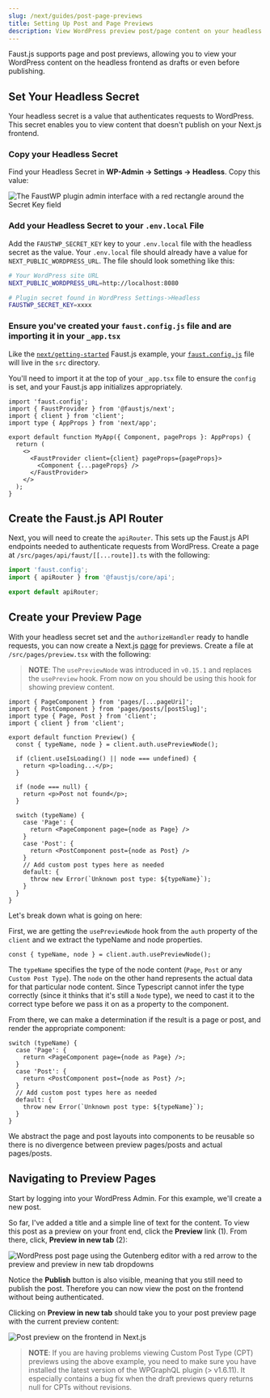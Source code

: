 ```yaml
---
slug: /next/guides/post-page-previews
title: Setting Up Post and Page Previews
description: View WordPress preview post/page content on your headless frontend with Faust.js
---
```



<BaseUrlNotice />

Faust.js supports page and post previews, allowing you to view your WordPress content on the headless frontend as drafts or even before publishing.

## Set Your Headless Secret

Your headless secret is a value that authenticates requests to WordPress. This secret enables you to view content that doesn't publish on your Next.js frontend.

### Copy your Headless Secret

Find your Headless Secret in **WP-Admin -> Settings -> Headless**. Copy this value:

<img
  src="/docs/img/headless-admin-secret.png"
  alt="The FaustWP plugin admin interface with a red rectangle around the Secret Key field"
/>

### Add your Headless Secret to your `.env.local` File

Add the `FAUSTWP_SECRET_KEY` key to your `.env.local` file with the headless secret as the value. Your `.env.local` file should already have a value for `NEXT_PUBLIC_WORDPRESS_URL`. The file should look something like this:

```bash title=.env.local {13}
# Your WordPress site URL
NEXT_PUBLIC_WORDPRESS_URL=http://localhost:8080

# Plugin secret found in WordPress Settings->Headless
FAUSTWP_SECRET_KEY=xxxx
```

### Ensure you've created your `faust.config.js` file and are importing it in your `_app.tsx`

Like the [`next/getting-started`](https://github.com/wpengine/faustjs/tree/archive-legacy/examples/next/getting-started) Faust.js example, your [`faust.config.js`](https://github.com/wpengine/faustjs/blob/main/examples/next/getting-started/src/faust.config.js) file will live in the `src` directory.

You'll need to import it at the top of your `_app.tsx` file to ensure the `config` is set, and your Faust.js app initializes appropriately.

```tsx title=src/pages/_app.tsx {1}
import 'faust.config';
import { FaustProvider } from '@faustjs/next';
import { client } from 'client';
import type { AppProps } from 'next/app';

export default function MyApp({ Component, pageProps }: AppProps) {
  return (
    <>
      <FaustProvider client={client} pageProps={pageProps}>
        <Component {...pageProps} />
      </FaustProvider>
    </>
  );
}
```

## Create the Faust.js API Router

Next, you will need to create the `apiRouter`. This sets up the Faust.js API endpoints needed to authenticate requests from WordPress. Create a page at `/src/pages/api/faust/[[...route]].ts` with the following:

```ts
import 'faust.config';
import { apiRouter } from '@faustjs/core/api';

export default apiRouter;
```

## Create your Preview Page

With your headless secret set and the `authorizeHandler` ready to handle requests, you can now create a Next.js [page](https://nextjs.org/docs/basic-features/pages) for previews. Create a file at `/src/pages/preview.tsx` with the following:

> **NOTE**: The `usePreviewNode` was introduced in `v0.15.1` and replaces the `usePreview` hook.
> From now on you should be using this hook for showing preview content.

```tsx title=src/pages/preview.tsx
import { PageComponent } from 'pages/[...pageUri]';
import { PostComponent } from 'pages/posts/[postSlug]';
import type { Page, Post } from 'client';
import { client } from 'client';

export default function Preview() {
  const { typeName, node } = client.auth.usePreviewNode();

  if (client.useIsLoading() || node === undefined) {
    return <p>loading...</p>;
  }

  if (node === null) {
    return <p>Post not found</p>;
  }

  switch (typeName) {
    case 'Page': {
      return <PageComponent page={node as Page} />
    }
    case 'Post': {
      return <PostComponent post={node as Post} />
    }
    // Add custom post types here as needed
    default: {
      throw new Error(`Unknown post type: ${typeName}`);
    }
  }
}
```

Let's break down what is going on here:

First, we are getting the `usePreviewNode` hook from the `auth` property of the `client` and we extract the typeName and node properties.

```tsx
const { typeName, node } = client.auth.usePreviewNode();
```

The `typeName` specifies the type of the node content (`Page`, `Post` or any `Custom Post Type`).
The `node` on the other hand represents the actual data for that particular node content.
Since Typescript cannot infer the type correctly (since it thinks that it's still a `Node` type), we need to cast it to the correct type before we pass it on as a property to the component.

From there, we can make a determination if the result is a page or post, and render the appropriate component:

```tsx
switch (typeName) {
  case 'Page': {
    return <PageComponent page={node as Page} />;
  }
  case 'Post': {
    return <PostComponent post={node as Post} />;
  }
  // Add custom post types here as needed
  default: {
    throw new Error(`Unknown post type: ${typeName}`);
  }
}
```

We abstract the page and post layouts into components to be reusable so there is no divergence between preview pages/posts and actual pages/posts.

## Navigating to Preview Pages

Start by logging into your WordPress Admin. For this example, we'll create a new post.

So far, I've added a title and a simple line of text for the content. To view this post as a preview on your front end, click the **Preview** link (1). From there, click, **Preview in new tab** (2):

<img
  src="/docs/img/post-preview.png"
  alt="WordPress post page using the Gutenberg editor with a red arrow to the preview and preview in new tab dropdowns"
/>

Notice the **Publish** button is also visible, meaning that you still need to publish the post. Therefore you can now view the post on the frontend without being authenticated.

Clicking on **Preview in new tab** should take you to your post preview page with the current preview content:

<img
  src="/docs/img/post-preview-frontend.png"
  alt="Post preview on the frontend in Next.js"
/>

> **NOTE**: If you are having problems viewing Custom Post Type (CPT) previews using the above example,
> you need to make sure you have installed the latest version of the WPGraphQL plugin (> v1.6.11).
> It especially contains a bug fix when the draft previews query returns null for CPTs without revisions.
